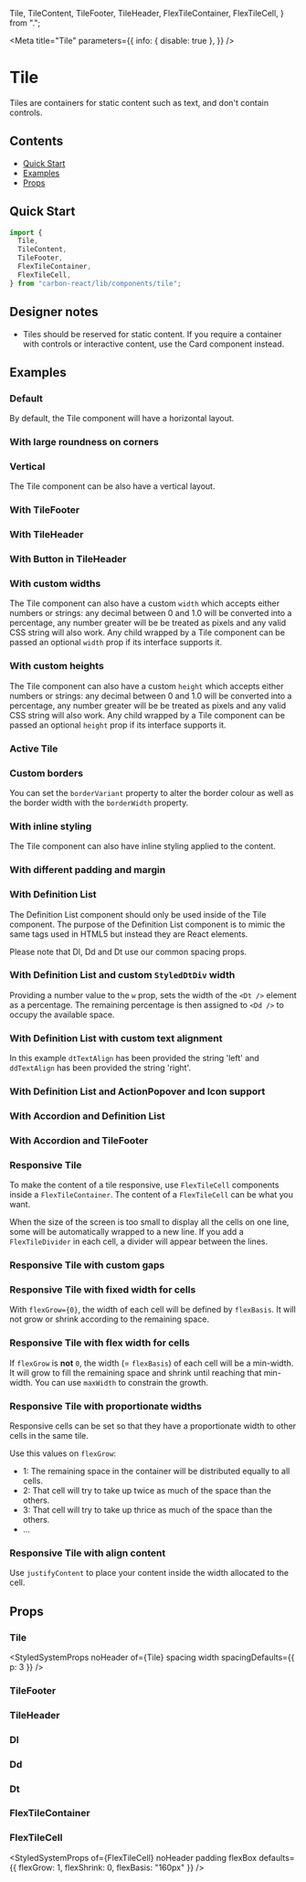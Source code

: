 
  Tile,
  TileContent,
  TileFooter,
  TileHeader,
  FlexTileContainer,
  FlexTileCell,
} from ".";



<Meta
  title="Tile"
  parameters={{
    info: { disable: true },
  }}
/>

# Tile

Tiles are containers for static content such as text, and don't contain controls.

## Contents

- [Quick Start](#quick-start)
- [Examples](#examples)
- [Props](#props)

## Quick Start

```javascript
import {
  Tile,
  TileContent,
  TileFooter,
  FlexTileContainer,
  FlexTileCell,
} from "carbon-react/lib/components/tile";
```

## Designer notes

- Tiles should be reserved for static content. If you require a container with controls or interactive content, use the <LinkTo kind='Card' story='default-story'>Card component</LinkTo> instead.

## Examples

### Default

By default, the Tile component will have a horizontal layout.

<Canvas>
  <Story name="default" story={stories.DefaultStory} />
</Canvas>

### With large roundness on corners

<Canvas>
  <Story name="large roundness" story={stories.LargeRoundness} />
</Canvas>

### Vertical

The Tile component can be also have a vertical layout.

<Canvas>
  <Story name="vertical" story={stories.Vertical} />
</Canvas>

### With TileFooter

<Canvas>
  <Story name="with TileFooter" story={stories.WithTileFooter} />
</Canvas>

### With TileHeader

<Canvas>
  <Story name="with TileHeader" story={stories.WithTileHeader} />
</Canvas>

### With Button in TileHeader

<Canvas>
  <Story name="with Button in TileHeader" story={stories.WithButtonInTileHeader} />
</Canvas>

### With custom widths

The Tile component can also have a custom `width` which accepts either numbers or strings: any decimal between 0 and 1.0
will be converted into a percentage, any number greater will be be treated as pixels and any valid CSS string will also work.
Any child wrapped by a Tile component can be passed an optional `width` prop if its interface supports it.

<Canvas>
  <Story name="custom Widths" story={stories.CustomWidths} />
</Canvas>

### With custom heights

The Tile component can also have a custom `height` which accepts either numbers or strings: any decimal between 0 and 1.0
will be converted into a percentage, any number greater will be be treated as pixels and any valid CSS string will also work.
Any child wrapped by a Tile component can be passed an optional `height` prop if its interface supports it.

<Canvas>
  <Story name="custom heights" story={stories.CustomHeights} />
</Canvas>

### Active Tile

<Canvas>
  <Story name="active" story={stories.Active} />
</Canvas>

### Custom borders

You can set the `borderVariant` property to alter the border colour as well as the border width with the `borderWidth` property.

<Canvas>
  <Story name="custom borders" story={stories.CustomBorders} />
</Canvas>

### With inline styling

The Tile component can also have inline styling applied to the content.

<Canvas>
  <Story name="with Inline" story={stories.WithInline} />
</Canvas>

### With different padding and margin

<Canvas>
  <Story
    name="with different padding and margin"
    story={stories.WithDifferentPaddingAndMargin}
  />
</Canvas>

### With Definition List

The Definition List component should only be used inside of the Tile component. The purpose of the Definition List component is to mimic
the same tags used in HTML5 but instead they are React elements.

Please note that Dl, Dd and Dt use our common spacing props.

<Canvas>
  <Story
    name="with Definition List - default"
    story={stories.WithDefinitionListDefault}
  />
</Canvas>

### With Definition List and custom `StyledDtDiv` width

Providing a number value to the `w` prop, sets the width of the `<Dt />` element as a percentage. The remaining percentage is then assigned to `<Dd />` to occupy the available space.

<Canvas>
  <Story
    name="with Definition List and custom width"
    story={stories.WithDefinitionListAndCustomWidth}
  />
</Canvas>

### With Definition List with custom text alignment

In this example `dtTextAlign` has been provided the string 'left' and `ddTextAlign` has been provided the string 'right'.

<Canvas>
  <Story
    name="with Definition and custom text alignment"
    story={stories.WithDefinitionListAndCustomTextAlignment}
  />
</Canvas>

### With Definition List and ActionPopover and Icon support

<Canvas>
  <Story
    name="with Definition List and ActionPopover and Icon support"
    story={stories.WithDefinitionListAndActionPopoverAndIconSupport}
  />
</Canvas>

### With Accordion and Definition List

<Canvas>
  <Story name="with Accordion" story={stories.WithAccordion} />
</Canvas>

### With Accordion and TileFooter

<Canvas>
  <Story
    name="with Accordion and TileFooter"
    story={stories.WithAccordionAndTileFooter}
  />
</Canvas>

### Responsive Tile

To make the content of a tile responsive, use `FlexTileCell` components inside a `FlexTileContainer`.
The content of a `FlexTileCell` can be what you want.

When the size of the screen is too small to display all the cells on one line, some will be automatically wrapped to a new line.
If you add a `FlexTileDivider` in each cell, a divider will appear between the lines.

<Canvas>
  <Story name="Responsive Tile" story={stories.ResponsiveDefaultStory} />
</Canvas>

### Responsive Tile with custom gaps

<Canvas>
  <Story name="Responsive Tile with custom gaps" story={stories.CustomGaps} />
</Canvas>

### Responsive Tile with fixed width for cells

With `flexGrow={0}`, the width of each cell will be defined by `flexBasis`. It will not grow or shrink according to the remaining space.

<Canvas>
  <Story
    name="Responsive Tile with fixed width for cells"
    story={stories.FixedContainers}
  />
</Canvas>

### Responsive Tile with flex width for cells

If `flexGrow` is **not** `0`, the width (= `flexBasis`) of each cell will be a min-width. It will grow to fill the remaining space and shrink until reaching that min-width.
You can use `maxWidth` to constrain the growth.

<Canvas>
  <Story
    name="Responsive Tile with flex width for cells"
    story={stories.FlexContainers}
  />
</Canvas>

### Responsive Tile with proportionate widths

Responsive cells can be set so that they have a proportionate width to other cells in the same tile.

Use this values on `flexGrow`:

- 1: The remaining space in the container will be distributed equally to all cells.
- 2: That cell will try to take up twice as much of the space than the others.
- 3: That cell will try to take up thrice as much of the space than the others.
- ...

<Canvas>
  <Story
    name="Responsive Tile with proportionate widths"
    story={stories.ProportionateWidths}
  />
</Canvas>

### Responsive Tile with align content

Use `justifyContent` to place your content inside the width allocated to the cell.

<Canvas>
  <Story name="Responsive Tile with align content" story={stories.Align} />
</Canvas>

## Props

### Tile

<StyledSystemProps
  noHeader
  of={Tile}
  spacing
  width
  spacingDefaults={{ p: 3 }}
/>

### TileFooter

<StyledSystemProps noHeader of={TileFooter} padding />

### TileHeader

<StyledSystemProps noHeader of={TileHeader} padding />

### Dl

<StyledSystemProps of={Dl} noHeader spacing />

### Dd

<StyledSystemProps of={Dd} noHeader spacing />

### Dt

<StyledSystemProps of={Dt} noHeader spacing />

### FlexTileContainer

<StyledSystemProps of={FlexTileContainer} noHeader />

### FlexTileCell

<StyledSystemProps
  of={FlexTileCell}
  noHeader
  padding
  flexBox
  defaults={{ flexGrow: 1, flexShrink: 0, flexBasis: "160px" }}
/>
